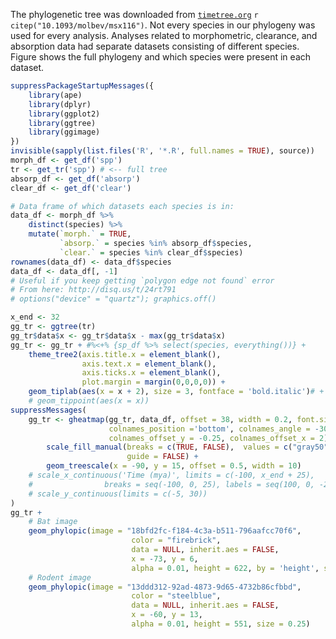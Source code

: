 

<!---
% This document talks about and produces a phylogenetic tree for the supplemental info.
-->

The phylogenetic tree was downloaded from [`timetree.org`](timetree.org)
`r citep("10.1093/molbev/msx116")`.
Not every species in our phylogeny was used for every analysis.
Analyses related to morphometric, clearance, and absorption data had separate
datasets consisting of different species.
Figure \ref{fig:phylo-plot} shows the full phylogeny and which species were 
present in each dataset.


```r
suppressPackageStartupMessages({
    library(ape)
    library(dplyr)
    library(ggplot2)
    library(ggtree)
    library(ggimage)
})
invisible(sapply(list.files('R', '*.R', full.names = TRUE), source))
morph_df <- get_df('spp')
tr <- get_tr('spp') # <-- full tree
absorp_df <- get_df('absorp')
clear_df <- get_df('clear')

# Data frame of which datasets each species is in:
data_df <- morph_df %>%
    distinct(species) %>% 
    mutate(`morph.` = TRUE, 
           `absorp.` = species %in% absorp_df$species,
           `clear.` = species %in% clear_df$species)
rownames(data_df) <- data_df$species
data_df <- data_df[, -1]
# Useful if you keep getting `polygon edge not found` error
# From here: http://disq.us/t/24rt791
# options("device" = "quartz"); graphics.off()
```




```r
x_end <- 32
gg_tr <- ggtree(tr)
gg_tr$data$x <- gg_tr$data$x - max(gg_tr$data$x)
gg_tr <- gg_tr + #%<+% {sp_df %>% select(species, everything())} +
    theme_tree2(axis.title.x = element_blank(),
                axis.text.x = element_blank(),
                axis.ticks.x = element_blank(),
                plot.margin = margin(0,0,0,0)) +
    geom_tiplab(aes(x = x + 2), size = 3, fontface = 'bold.italic')# +
    # geom_tippoint(aes(x = x))
suppressMessages(
    gg_tr <- gheatmap(gg_tr, data_df, offset = 38, width = 0.2, font.size = 2.5, 
                      colnames_position ='bottom', colnames_angle = -30, 
                      colnames_offset_y = -0.25, colnames_offset_x = 2) +
        scale_fill_manual(breaks = c(TRUE, FALSE),  values = c("gray50", "dodgerblue"),
                          guide = FALSE) + 
        geom_treescale(x = -90, y = 15, offset = 0.5, width = 10)
    # scale_x_continuous('Time (mya)', limits = c(-100, x_end + 25),
    #                breaks = seq(-100, 0, 25), labels = seq(100, 0, -25)) +
    # scale_y_continuous(limits = c(-5, 30))
)
gg_tr + 
    # Bat image
    geom_phylopic(image = "18bfd2fc-f184-4c3a-b511-796aafcc70f6",
                           color = "firebrick", 
                           data = NULL, inherit.aes = FALSE,
                           x = -73, y = 6,
                           alpha = 0.01, height = 622, by = 'height', size = 0.25) +
    # Rodent image
    geom_phylopic(image = "13ddd312-92ad-4873-9d65-4732b86cfbbd",
                           color = "steelblue", 
                           data = NULL, inherit.aes = FALSE,
                           x = -60, y = 13,
                           alpha = 0.01, height = 551, size = 0.25)
```

